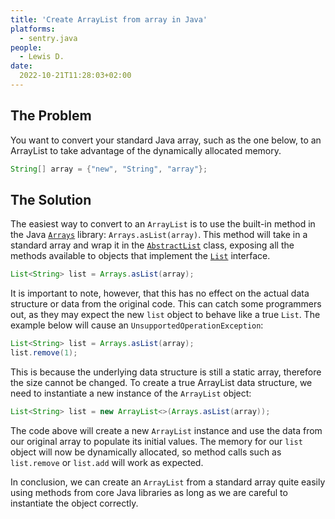 ```yaml
---
title: 'Create ArrayList from array in Java'
platforms: 
  - sentry.java
people: 
  - Lewis D.
date:
  2022-10-21T11:28:03+02:00
---
```


## The Problem

You want to convert your standard Java array, such as the one below, to an ArrayList to take advantage of the dynamically allocated memory.

```java
String[] array = {"new", "String", "array"};
```

## The Solution

The easiest way to convert to an `ArrayList` is to use the built-in method in the Java [`Arrays`](https://docs.oracle.com/javase/7/docs/api/java/util/Arrays.html) library: `Arrays.asList(array)`. This method will take in a standard array and wrap it in the [`AbstractList`](https://docs.oracle.com/javase/7/docs/api/java/util/AbstractList.html) class, exposing all the methods available to objects that implement the [`List`](https://docs.oracle.com/javase/8/docs/api/java/util/List.html) interface.

```java
List<String> list = Arrays.asList(array);
```

It is important to note, however, that this has no effect on the actual data structure or data from the original code. This can catch some programmers out, as they may expect the new `list` object to behave like a true `List`. The example below will cause an `UnsupportedOperationException`:

```java
List<String> list = Arrays.asList(array);
list.remove(1);
```

This is because the underlying data structure is still a static array, therefore the size cannot be changed. To create a true ArrayList data structure, we need to instantiate a new instance of the `ArrayList` object:

```java
List<String> list = new ArrayList<>(Arrays.asList(array));
```

The code above will create a new `ArrayList` instance and use the data from our original array to populate its initial values. The memory for our `list` object will now be dynamically allocated, so method calls such as `list.remove` or `list.add` will work as expected.

In conclusion, we can create an `ArrayList` from a standard array quite easily using methods from core Java libraries as long as we are careful to instantiate the object correctly.  
